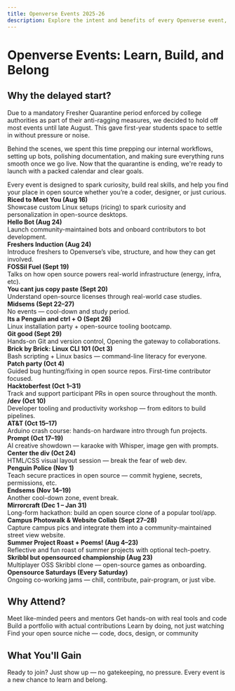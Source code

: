 ```yaml
---
title: Openverse Events 2025-26
description: Explore the intent and benefits of every Openverse event, from Linux ricing to hackathons and creative AI jams.
---
```



# Openverse Events: Learn, Build, and Belong

## Why the delayed start?

Due to a mandatory Fresher Quarantine period enforced by college authorities as part of their anti-ragging measures, we decided to hold off most events until late August. This gave first-year students space to settle in without pressure or noise.

Behind the scenes, we spent this time prepping our internal workflows, setting up bots, polishing documentation, and making sure everything runs smooth once we go live. Now that the quarantine is ending, we're ready to launch with a packed calendar and clear goals.

<Callout type="info">
Every event is designed to spark curiosity, build real skills, and help you find your place in open source whether you’re a coder, designer, or just curious.
</Callout>

<div style={{
  display: 'grid',
  gridTemplateColumns: 'repeat(auto-fit, minmax(320px, 1fr))',
  gap: '1.5rem',
  marginBottom: '2.5rem',
}}>
  <div style={{border: '1px solid #30363d', borderRadius: '0.75rem', padding: '1.25rem', background: '#161b22'}}>
    <strong>Riced to Meet You <span style={{color:'#58a6ff'}}>(Aug 16)</span></strong>
    <div>Showcase custom Linux setups (ricing) to spark curiosity and personalization in open-source desktops.</div>
  </div>
  <div style={{border: '1px solid #30363d', borderRadius: '0.75rem', padding: '1.25rem', background: '#161b22'}}>
    <strong>Hello Bot <span style={{color:'#58a6ff'}}>(Aug 24)</span></strong>
    <div>Launch community-maintained bots and onboard contributors to bot development.</div>
  </div>
  <div style={{border: '1px solid #30363d', borderRadius: '0.75rem', padding: '1.25rem', background: '#161b22'}}>
    <strong>Freshers Induction <span style={{color:'#58a6ff'}}>(Aug 24)</span></strong>
    <div>Introduce freshers to Openverse’s vibe, structure, and how they can get involved.</div>
  </div>
  <div style={{border: '1px solid #30363d', borderRadius: '0.75rem', padding: '1.25rem', background: '#161b22'}}>
    <strong>FOSSil Fuel <span style={{color:'#58a6ff'}}>(Sept 19)</span></strong>
    <div>Talks on how open source powers real-world infrastructure (energy, infra, etc).</div>
  </div>
  <div style={{border: '1px solid #30363d', borderRadius: '0.75rem', padding: '1.25rem', background: '#161b22'}}>
    <strong>You cant jus copy paste <span style={{color:'#58a6ff'}}>(Sept 20)</span></strong>
    <div>Understand open-source licenses through real-world case studies.</div>
  </div>
  <div style={{border: '1px solid #30363d', borderRadius: '0.75rem', padding: '1.25rem', background: '#161b22'}}>
    <strong>Midsems <span style={{color:'#58a6ff'}}>(Sept 22–27)</span></strong>
    <div>No events — cool-down and study period.</div>
  </div>
  <div style={{border: '1px solid #30363d', borderRadius: '0.75rem', padding: '1.25rem', background: '#161b22'}}>
    <strong>Its a Penguin and ctrl + O <span style={{color:'#58a6ff'}}>(Sept 26)</span></strong>
    <div>Linux installation party + open-source tooling bootcamp.</div>
  </div>
  <div style={{border: '1px solid #30363d', borderRadius: '0.75rem', padding: '1.25rem', background: '#161b22'}}>
    <strong>Git good <span style={{color:'#58a6ff'}}>(Sept 29)</span></strong>
    <div>Hands-on Git and version control, Opening the gateway to collaborations.</div>
  </div>
  <div style={{border: '1px solid #30363d', borderRadius: '0.75rem', padding: '1.25rem', background: '#161b22'}}>
    <strong>Brick by Brick: Linux CLI 101 <span style={{color:'#58a6ff'}}>(Oct 3)</span></strong>
    <div>Bash scripting + Linux basics — command-line literacy for everyone.</div>
  </div>
  <div style={{border: '1px solid #30363d', borderRadius: '0.75rem', padding: '1.25rem', background: '#161b22'}}>
    <strong>Patch party <span style={{color:'#58a6ff'}}>(Oct 4)</span></strong>
    <div>Guided bug hunting/fixing in open source repos. First-time contributor focused.</div>
  </div>
  <div style={{border: '1px solid #30363d', borderRadius: '0.75rem', padding: '1.25rem', background: '#161b22'}}>
    <strong>Hacktoberfest <span style={{color:'#58a6ff'}}>(Oct 1–31)</span></strong>
    <div>Track and support participant PRs in open source throughout the month.</div>
  </div>
  <div style={{border: '1px solid #30363d', borderRadius: '0.75rem', padding: '1.25rem', background: '#161b22'}}>
    <strong>/dev <span style={{color:'#58a6ff'}}>(Oct 10)</span></strong>
    <div>Developer tooling and productivity workshop — from editors to build pipelines.</div>
  </div>
  <div style={{border: '1px solid #30363d', borderRadius: '0.75rem', padding: '1.25rem', background: '#161b22'}}>
    <strong>AT&T <span style={{color:'#58a6ff'}}>(Oct 15–17)</span></strong>
    <div>Arduino crash course: hands-on hardware intro through fun projects.</div>
  </div>
  <div style={{border: '1px solid #30363d', borderRadius: '0.75rem', padding: '1.25rem', background: '#161b22'}}>
    <strong>Prompt <span style={{color:'#58a6ff'}}>(Oct 17–19)</span></strong>
    <div>AI creative showdown — karaoke with Whisper, image gen with prompts.</div>
  </div>
  <div style={{border: '1px solid #30363d', borderRadius: '0.75rem', padding: '1.25rem', background: '#161b22'}}>
    <strong>Center the div <span style={{color:'#58a6ff'}}>(Oct 24)</span></strong>
    <div>HTML/CSS visual layout session — break the fear of web dev.</div>
  </div>
  <div style={{border: '1px solid #30363d', borderRadius: '0.75rem', padding: '1.25rem', background: '#161b22'}}>
    <strong>Penguin Police <span style={{color:'#58a6ff'}}>(Nov 1)</span></strong>
    <div>Teach secure practices in open source — commit hygiene, secrets, permissions, etc.</div>
  </div>
  <div style={{border: '1px solid #30363d', borderRadius: '0.75rem', padding: '1.25rem', background: '#161b22'}}>
    <strong>Endsems <span style={{color:'#58a6ff'}}>(Nov 14–19)</span></strong>
    <div>Another cool-down zone, event break.</div>
  </div>
  <div style={{border: '1px solid #30363d', borderRadius: '0.75rem', padding: '1.25rem', background: '#161b22'}}>
    <strong>Mirrorcraft <span style={{color:'#58a6ff'}}>(Dec 1 – Jan 31)</span></strong>
    <div>Long-form hackathon: build an open source clone of a popular tool/app.</div>
  </div>
  <div style={{border: '1px solid #30363d', borderRadius: '0.75rem', padding: '1.25rem', background: '#161b22'}}>
    <strong>Campus Photowalk & Website Collab <span style={{color:'#58a6ff'}}>(Sept 27–28)</span></strong>
    <div>Capture campus pics and integrate them into a community-maintained street view website.</div>
  </div>
  <div style={{border: '1px solid #30363d', borderRadius: '0.75rem', padding: '1.25rem', background: '#161b22'}}>
    <strong>Summer Project Roast + Poems! <span style={{color:'#58a6ff'}}>(Aug 4–23)</span></strong>
    <div>Reflective and fun roast of summer projects with optional tech-poetry.</div>
  </div>
  <div style={{border: '1px solid #30363d', borderRadius: '0.75rem', padding: '1.25rem', background: '#161b22'}}>
    <strong>Skribbl but opensourced championship <span style={{color:'#58a6ff'}}>(Aug 23)</span></strong>
    <div>Multiplayer OSS Skribbl clone — open-source games as onboarding.</div>
  </div>
  <div style={{border: '1px solid #30363d', borderRadius: '0.75rem', padding: '1.25rem', background: '#161b22'}}>
    <strong>Opensource Saturdays <span style={{color:'#58a6ff'}}>(Every Saturday)</span></strong>
    <div>Ongoing co-working jams — chill, contribute, pair-program, or just vibe.</div>
  </div>
</div>

## Why Attend?

<Steps>
  <Step>Meet like-minded peers and mentors</Step>
  <Step>Get hands-on with real tools and code</Step>
  <Step>Build a portfolio with actual contributions</Step>
  <Step>Learn by doing, not just watching</Step>
  <Step>Find your open source niche — code, docs, design, or community</Step>
</Steps>

  ## What You'll Gain
  <Cards>
    <Card title="Real-World Experience" description="Work on actual projects, not just theory." />
    <Card title="Peer Support" description="Collaborate and learn in a friendly, inclusive space." />
    <Card title="Mentorship" description="Guidance from seniors and alumni who’ve been there." />
    <Card title="Recognition" description="Showcase your work and get noticed in the community." />
    <Card title="Fun & Creativity" description="From tech-poetry to open-source games, there’s always a twist!" />
  </Cards>


<Callout type="success">
Ready to join? Just show up — no gatekeeping, no pressure. Every event is a new chance to learn and belong.
</Callout>
